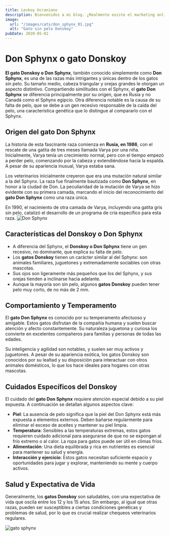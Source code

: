 ```yaml
---
title: Levkoy Ucraniano
description: Bienvenidos a mi blog. ¿Realmente existe el marketing online para fotógrafos? ¡Sí! Y vamos a intentar hacer crecer nuestro negocio.
image: 
  url: "/images/cats/don_sphynx_01.jpg"
  alt: "Gato sin pelo Donskoy"
pubDate: 2020-05-02
---
```

# Don Sphynx o gato Donskoy

**El gato Donskoy o Don Sphynx**, también conocido simplemente como **Don Sphynx**, es una de las razas más intrigantes y únicas dentro de los gatos sin pelo. Su tamaño medio, cabeza triangular y orejas grandes le otorgan un aspecto distintivo. Compartiendo similitudes con el Sphynx, el **gato Don Sphynx** se diferencia principalmente por su origen, que es Rusia y no Canadá como el Sphynx egipcio. Otra diferencia notable es la causa de su falta de pelo, que se debe a un gen recesivo responsable de la caída del pelo, una característica genética que lo distingue al compararlo con el Sphynx.





## Origen del gato Don Sphynx
La historia de esta fascinante raza comienza en **Rusia, en 1986**, con el rescate de una gatita de tres meses llamada Varya por una niña. Inicialmente, Varya tenía un crecimiento normal, pero con el tiempo empezó a perder pelo, comenzando por la cabeza y extendiéndose hacia la espalda. A pesar de su apariencia inusual, Varya estaba sana.

Los veterinarios inicialmente creyeron que era una mutación natural similar a la del Sphynx. La raza fue finalmente bautizada como **Don Sphynx**, en honor a la ciudad de Don. La peculiaridad de la mutación de Varya se hizo evidente con su primera camada, marcando el inicio del reconocimiento del **gato Don Sphynx** como una raza única.

En 1990, el nacimiento de otra camada de Varya, incluyendo una gatita gris sin pelo, catalizó el desarrollo de un programa de cría específico para esta raza.
![Don Sphynx](/images/cats/don_sphynx_03.png)
## Características del Donskoy o Don Sphynx
- A diferencia del Sphynx, el **Donskoy o Don Sphynx** tiene un gen recesivo, no dominante, que explica su falta de pelo.
- Los **gatos Donskoy** tienen un carácter similar al del Sphynx: son animales familiares, juguetones y extremadamente sociables con otras mascotas.
- Sus ojos son ligeramente más pequeños que los del Sphynx, y sus orejas tienden a inclinarse hacia adelante.
- Aunque la mayoría son sin pelo, algunos **gatos Donskoy** pueden tener pelo muy corto, de no más de 2 mm.

## Comportamiento y Temperamento
El **gato Don Sphynx** es conocido por su temperamento afectuoso y amigable. Estos gatos disfrutan de la compañía humana y suelen buscar atención y afecto constantemente. Su naturaleza juguetona y curiosa los convierte en excelentes compañeros para familias y personas de todas las edades.

Su inteligencia y agilidad son notables, y suelen ser muy activos y juguetones. A pesar de su apariencia exótica, los gatos Donskoy son conocidos por su lealtad y su disposición para interactuar con otros animales domésticos, lo que los hace ideales para hogares con otras mascotas.

## Cuidados Específicos del Donskoy
El cuidado del **gato Don Sphynx** requiere atención especial debido a su piel expuesta. A continuación se detallan algunos aspectos clave:

- **Piel**: La ausencia de pelo significa que la piel del Don Sphynx está más expuesta a elementos externos. Deben bañarse regularmente para eliminar el exceso de aceites y mantener su piel limpia.
- **Temperatura**: Sensibles a las temperaturas extremas, estos gatos requieren cuidado adicional para asegurarse de que no se expongan al frío extremo o al calor. La ropa para gatos puede ser útil en climas fríos.
- **Alimentación**: Una dieta equilibrada y rica en nutrientes es esencial para mantener su salud y energía.
- **Interacción y ejercicio**: Estos gatos necesitan suficiente espacio y oportunidades para jugar y explorar, manteniendo su mente y cuerpo activos.

## Salud y Expectativa de Vida
Generalmente, los **gatos Donskoy** son saludables, con una expectativa de vida que oscila entre los 12 y los 15 años. Sin embargo, al igual que otras razas, pueden ser susceptibles a ciertas condiciones genéticas y problemas de salud, por lo que es crucial realizar chequeos veterinarios regulares.

![gato sphynx](/images/cats/don_sphynx_02.png)
